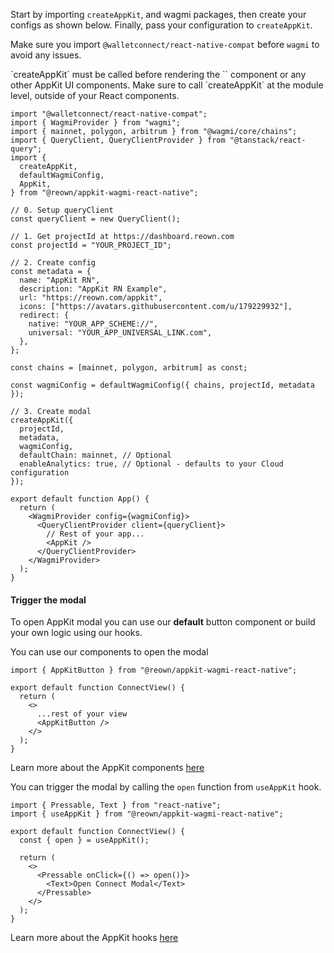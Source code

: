 Start by importing `createAppKit`, and wagmi packages, then create your configs as shown below.
Finally, pass your configuration to `createAppKit`.

<Note>

Make sure you import `@walletconnect/react-native-compat` before `wagmi` to avoid any issues.

</Note>

<Note>
`createAppKit` must be called before rendering the `<AppKit />` component or any other AppKit UI components. Make sure to call `createAppKit` at the module level, outside of your React components.
</Note>

```tsx
import "@walletconnect/react-native-compat";
import { WagmiProvider } from "wagmi";
import { mainnet, polygon, arbitrum } from "@wagmi/core/chains";
import { QueryClient, QueryClientProvider } from "@tanstack/react-query";
import {
  createAppKit,
  defaultWagmiConfig,
  AppKit,
} from "@reown/appkit-wagmi-react-native";

// 0. Setup queryClient
const queryClient = new QueryClient();

// 1. Get projectId at https://dashboard.reown.com
const projectId = "YOUR_PROJECT_ID";

// 2. Create config
const metadata = {
  name: "AppKit RN",
  description: "AppKit RN Example",
  url: "https://reown.com/appkit",
  icons: ["https://avatars.githubusercontent.com/u/179229932"],
  redirect: {
    native: "YOUR_APP_SCHEME://",
    universal: "YOUR_APP_UNIVERSAL_LINK.com",
  },
};

const chains = [mainnet, polygon, arbitrum] as const;

const wagmiConfig = defaultWagmiConfig({ chains, projectId, metadata });

// 3. Create modal
createAppKit({
  projectId,
  metadata,
  wagmiConfig,
  defaultChain: mainnet, // Optional
  enableAnalytics: true, // Optional - defaults to your Cloud configuration
});

export default function App() {
  return (
    <WagmiProvider config={wagmiConfig}>
      <QueryClientProvider client={queryClient}>
        // Rest of your app...
        <AppKit />
      </QueryClientProvider>
    </WagmiProvider>
  );
}
```

#### Trigger the modal

To open AppKit modal you can use our **default** button component or build your own logic using our hooks.

<Tabs>
<Tab title="Components">
You can use our components to open the modal

```tsx
import { AppKitButton } from "@reown/appkit-wagmi-react-native";

export default function ConnectView() {
  return (
    <>
      ...rest of your view
      <AppKitButton />
    </>
  );
}
```

Learn more about the AppKit components [here](../../core/components)

</Tab>
<Tab title="Hooks">

You can trigger the modal by calling the `open` function from `useAppKit` hook.

```tsx
import { Pressable, Text } from "react-native";
import { useAppKit } from "@reown/appkit-wagmi-react-native";

export default function ConnectView() {
  const { open } = useAppKit();

  return (
    <>
      <Pressable onClick={() => open()}>
        <Text>Open Connect Modal</Text>
      </Pressable>
    </>
  );
}
```

Learn more about the AppKit hooks [here](../../core/hooks)

</Tab>
</Tabs>
